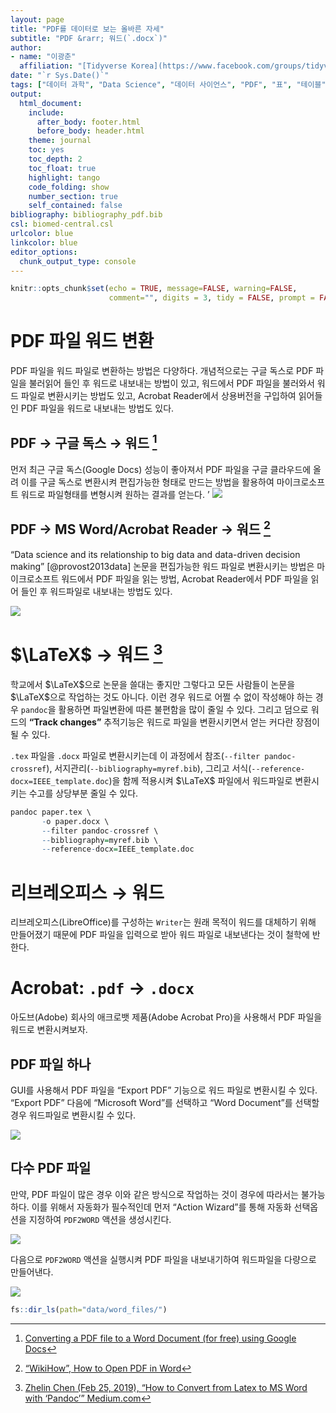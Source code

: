 ```yaml
---
layout: page
title: "PDF를 데이터로 보는 올바른 자세"
subtitle: "PDF &rarr; 워드(`.docx`)"
author:
- name: "이광춘"
  affiliation: "[Tidyverse Korea](https://www.facebook.com/groups/tidyverse/)"
date: "`r Sys.Date()`"
tags: ["데이터 과학", "Data Science", "데이터 사이언스", "PDF", "표", "테이블", "table", "OCR"]
output:
  html_document: 
    include:
      after_body: footer.html
      before_body: header.html
    theme: journal
    toc: yes
    toc_depth: 2
    toc_float: true
    highlight: tango
    code_folding: show
    number_section: true
    self_contained: false
bibliography: bibliography_pdf.bib
csl: biomed-central.csl
urlcolor: blue
linkcolor: blue
editor_options: 
  chunk_output_type: console
---
```


```r
knitr::opts_chunk$set(echo = TRUE, message=FALSE, warning=FALSE,
                      comment="", digits = 3, tidy = FALSE, prompt = FALSE, fig.align = 'center')

```


# PDF 파일 워드 변환 {#convert-pdf-to-word}

PDF 파일을 워드 파일로 변환하는 방법은 다양하다. 개념적으로는 구글 독스로 PDF 파일을 불러읽어 들인 후 워드로 내보내는 방법이 있고, 워드에서 PDF 파일을 불러와서 워드 파일로 변환시키는 방법도 있고, Acrobat Reader에서 상용버전을 구입하여 읽어들인 PDF 파일을 워드로 내보내는 방법도 있다. 

## PDF &rarr; 구글 독스 &rarr; 워드 [^convert-pdf-with-google] {#convert-pdf-to-google}

[^convert-pdf-with-google]: [Converting a PDF file to a Word Document (for free) using Google Docs](https://pdfblog.com/2018/02/27/converting-a-pdf-file-to-a-word-document-for-free-using-google-docs/)

먼저 최근 구글 독스(Google Docs) 성능이 좋아져서 PDF 파일을 구글 클라우드에 올려 이를 구글 독스로 변환시켜 편집가능한 형태로 만드는 방법을 활용하여 마이크로소프트 워드로 파일형태를 변형시켜 원하는 결과를 얻는다.
'
![](fig/pdf-to-word-with-google.png)


## PDF &rarr; MS Word/Acrobat Reader &rarr; 워드 [^open-pdf-with-word] {#convert-pdf-with-libreoffice}

[^open-pdf-with-word]: ["WikiHow", How to Open PDF in Word](https://www.wikihow.com/Open-PDF-in-Word)

"Data science and its relationship to big data and data-driven decision making" [@provost2013data] 논문을 편집가능한 워드 파일로 변환시키는 방법은 마이크로소프트 워드에서 PDF 파일을 읽는 방법, Acrobat Reader에서 PDF 파일을 읽어 들인 후 워드파일로 내보내는 방법도 있다. 

![](fig/pdf-word-reader.png)

# $\LaTeX$ &rarr; 워드 [^latex-to-word] {#latex-to-word}

[^latex-to-word]: [Zhelin Chen (Feb 25, 2019), "How to Convert from Latex to MS Word with ‘Pandoc’" Medium.com](https://medium.com/@zhelinchen91/how-to-convert-from-latex-to-ms-word-with-pandoc-f2045a762293)

학교에서 $\LaTeX$으로 논문을 쓸대는 좋지만 그렇다고 모든 사람들이 논문을 $\LaTeX$으로 작업하는 것도 아니다. 이런 경우 워드로 어쩔 수 없이 작성해야 하는 경우 `pandoc`을 활용하면 파일변환에 따른 불편함을 많이 줄일 수 있다. 그리고 덤으로 워드의 **"Track changes"** 추적기능은 워드로 파일을 변환시키면서 얻는 커다란 장점이 될 수 있다.

`.tex` 파일을 `.docx` 파일로 변환시키는데 이 과정에서 참조(`--filter pandoc-crossref`), 서지관리(`--bibliography=myref.bib`), 그리고 서식(`--reference-docx=IEEE_template.doc`)을 함께 적용시켜 $\LaTeX$ 파일에서 워드파일로 변환시키는 수고를 상당부분 줄일 수 있다.

```r
pandoc paper.tex \
       -o paper.docx \
       --filter pandoc-crossref \
       --bibliography=myref.bib \
       --reference-docx=IEEE_template.doc 
```

# 리브레오피스 &rarr; 워드 {#libreoffice-to-word}

리브레오피스(LibreOffice)를 구성하는 `Writer`는 원래 목적이 워드를 대체하기 위해 만들어졌기 때문에 PDF 파일을 입력으로 받아 워드 파일로 내보낸다는 것이 철학에 반한다.


# Acrobat: `.pdf` &rarr; `.docx` {#convert-pdf-to-word-with-action}

아도브(Adobe) 회사의 애크로뱃 제품(Adobe Acrobat Pro)을 사용해서 PDF 파일을 워드로 변환시켜보자.

## PDF 파일 하나 {#single-pdf-file}

GUI를 사용해서 PDF 파일을 "Export PDF" 기능으로 워드 파일로 변환시킬 수 있다.
"Export PDF" 다음에 "Microsoft Word"를 선택하고 "Word Document"를 선택할 경우 워드파일로 변환시킬 수 있다.


![](fig/single-pdf-to-world.png)

## 다수 PDF 파일 {#many-pdf-files}

만약, PDF 파일이 많은 경우 이와 같은 방식으로 작업하는 것이 경우에 따라서는 불가능하다. 이를 위해서 자동화가 필수적인데 먼저 "Action Wizard"를 통해 자동화 선택옵션을 지정하여 `PDF2WORD` 액션을 생성시킨다.


![](fig/make-pdf-action.png)

다음으로 `PDF2WORD` 액션을 실행시켜 PDF 파일을 내보내기하여 워드파일을 다량으로 만들어낸다.

![](fig/trigger-pdf-action.png)


```r
fs::dir_ls(path="data/word_files/")
```

